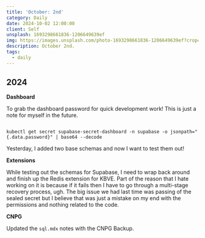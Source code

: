 ```yaml
---
title: 'October: 2nd'
category: Daily
date: 2024-10-02 12:00:00
client: Self
unsplash: 1693298661836-1206649639ef
img: https://images.unsplash.com/photo-1693298661836-1206649639ef?crop=entropy&cs=srgb&fm=jpg&ixid=MnwzNjM5Nzd8MHwxfHJhbmRvbXx8fHx8fHx8fDE2ODE3NDg2ODY&ixlib=rb-4.0.3&q=85
description: October 2nd. 
tags:
  - daily
---
```



## 2024

**Dashboard**

To grab the dashboard password for quick development work!
This is just a note for myself in the future.

```shell

kubectl get secret supabase-secret-dashboard -n supabase -o jsonpath="{.data.password}" | base64 --decode

```

Yesterday, I added two base schemas and now I want to test them out!


**Extensions**

While testing out the schemas for Supabase, I need to wrap back around and finish up the Redis extension for KBVE.
Part of the reason that I hate working on it is because if it fails then I have to go through a multi-stage recovery process, ugh.
The big issue we had last time was passing of the sealed secret but I believe that was just a mistake on my end with the permissions and nothing related to the code.

**CNPG**

Updated the `sql.mdx` notes with the CNPG Backup.